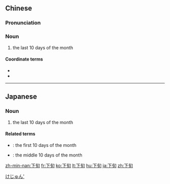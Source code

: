 ==Chinese==
{{zh-forms}}

===Pronunciation===
{{zh-pron
|m=xiàxún
|c=haa6 ceon4
|mn=qz:hǎ-sûn/tw,xm:hā-sûn/zz:hēe-sûn
|cat=n
}}

===Noun===
{{zh-noun}}

# the last 10 days of the month

====Coordinate terms====
* {{zh-l|上旬}}
* {{zh-l|中旬}}

{{zh-cat|Time}}

----

==Japanese==
{{ja-kanjitab|げ|じゅん|yomi=on}}

===Noun===
{{ja-noun|げじゅん}}

# the last 10 days of the month

====Related terms====
* {{ja-r|上旬|じょうじゅん}}: the first 10 days of the month
* {{ja-r|中旬|ちゅうじゅん}}: the middle 10 days of the month
[[Category:ja:Time|けじゅん']]

[[zh-min-nan:下旬]]
[[fr:下旬]]
[[ko:下旬]]
[[lt:下旬]]
[[hu:下旬]]
[[ja:下旬]]
[[zh:下旬]]